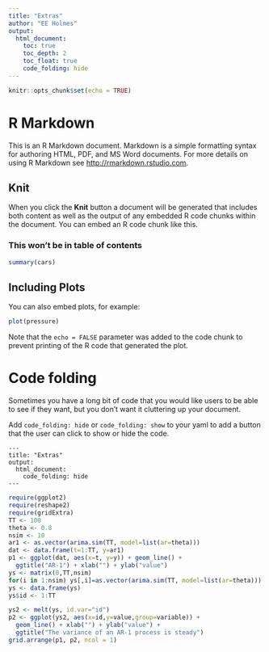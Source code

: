 ```yaml
---
title: "Extras"
author: "EE Holmes"
output:
  html_document:
    toc: true
    toc_depth: 2
    toc_float: true
    code_folding: hide
---
```


```r
knitr::opts_chunk$set(echo = TRUE)
```

# R Markdown

This is an R Markdown document. Markdown is a simple formatting syntax for authoring HTML, PDF, and MS Word documents. For more details on using R Markdown see <http://rmarkdown.rstudio.com>.

## Knit

When you click the **Knit** button a document will be generated that includes both content as well as the output of any embedded R code chunks within the document. You can embed an R code chunk like this.

### This won't be in table of contents

```r
summary(cars)
```

## Including Plots

You can also embed plots, for example:

```r
plot(pressure)
```

Note that the `echo = FALSE` parameter was added to the code chunk to prevent printing of the R code that generated the plot.

# Code folding

Sometimes you have a long bit of code that you would like users to be able to see if they want, but you don't want it cluttering up your document.

Add `code_folding: hide` or `code_folding: show` to your yaml to add a button that the user can click to show or hide the code.

```
---
title: "Extras"
output:
  html_document:
    code_folding: hide
---
```

```r
require(ggplot2)
require(reshape2)
require(gridExtra)
TT <- 100
theta <- 0.8
nsim <- 10
ar1 <- as.vector(arima.sim(TT, model=list(ar=theta)))
dat <- data.frame(t=1:TT, y=ar1)
p1 <- ggplot(dat, aes(x=t, y=y)) + geom_line() + 
  ggtitle("AR-1") + xlab("") + ylab("value")
ys <- matrix(0,TT,nsim)
for(i in 1:nsim) ys[,i]=as.vector(arima.sim(TT, model=list(ar=theta)))
ys <- data.frame(ys)
ys$id <- 1:TT

ys2 <- melt(ys, id.var="id")
p2 <- ggplot(ys2, aes(x=id,y=value,group=variable)) +
  geom_line() + xlab("") + ylab("value") +
  ggtitle("The variance of an AR-1 process is steady")
grid.arrange(p1, p2, ncol = 1)
```
